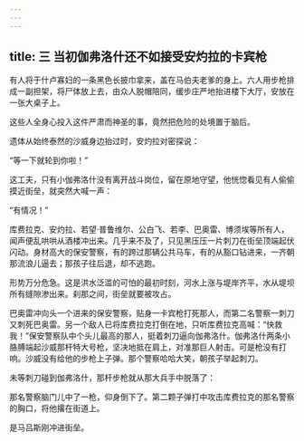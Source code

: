 ```yaml
---
---
---
```

title: 三 当初伽弗洛什还不如接受安灼拉的卡宾枪
---





有人将于什卢寡妇的一条黑色长披巾拿来，盖在马伯夫老爹的身上。六人用步枪排成一副担架，将尸体放上去，由众人脱帽陪同，缓步庄严地抬进楼下大厅，安放在一张大桌子上。

这些人全身心投入这件严肃而神圣的事，竟然把危险的处境置于脑后。

遗体从始终泰然的沙威身边抬过时，安灼拉对密探说：

“等一下就轮到你啦！”

这工夫，只有小伽弗洛什没有离开战斗岗位，留在原地守望，他恍惚看见有人偷偷摸近街垒，就突然大喊一声：

“有情况！”

库费拉克、安灼拉、若望·普鲁维尔、公白飞、若李、巴奥雷、博须埃等所有人，闻声便乱哄哄从酒楼冲出来。几乎来不及了，只见黑压压一片刺刀在街垒顶端起伏闪动。身材高大的保安警察，有的跨过那辆公共马车，有的从豁口钻进来，一齐朝那流浪儿逼去；那孩子往后退，却不逃跑。

形势万分危急。这是洪水泛滥的可怕的最初时刻，河水上涨与堤岸齐平，水从堤坝所有缝隙渗出来。刹那之间，街垒就要被攻占。

巴奥雷冲向头一个进来的保安警察，贴身一卡宾枪打死那人，而第二名警察一刺刀又刺死巴奥雷。另一个敌人已将库费拉克打倒在地，只听库费拉克高喊：“快救我！”保安警察队中个头儿最高的那人，挺着刺刀逼向伽弗洛什。伽弗洛什两条小胳膊端起沙威那杆特大号枪，坚决地抵在肩上，对准那巨人射击。可是枪没有打响。沙威没有给他的步枪上子弹。那个警察哈哈大笑，朝孩子举起刺刀。

未等刺刀碰到伽弗洛什，那杆步枪就从那大兵手中脱落了：

那名警察脑门儿中了一枪，仰身倒下了。第二颗子弹打中攻击库费拉克的那名警察的胸口，将他撂在街道上。

是马吕斯刚冲进街垒。